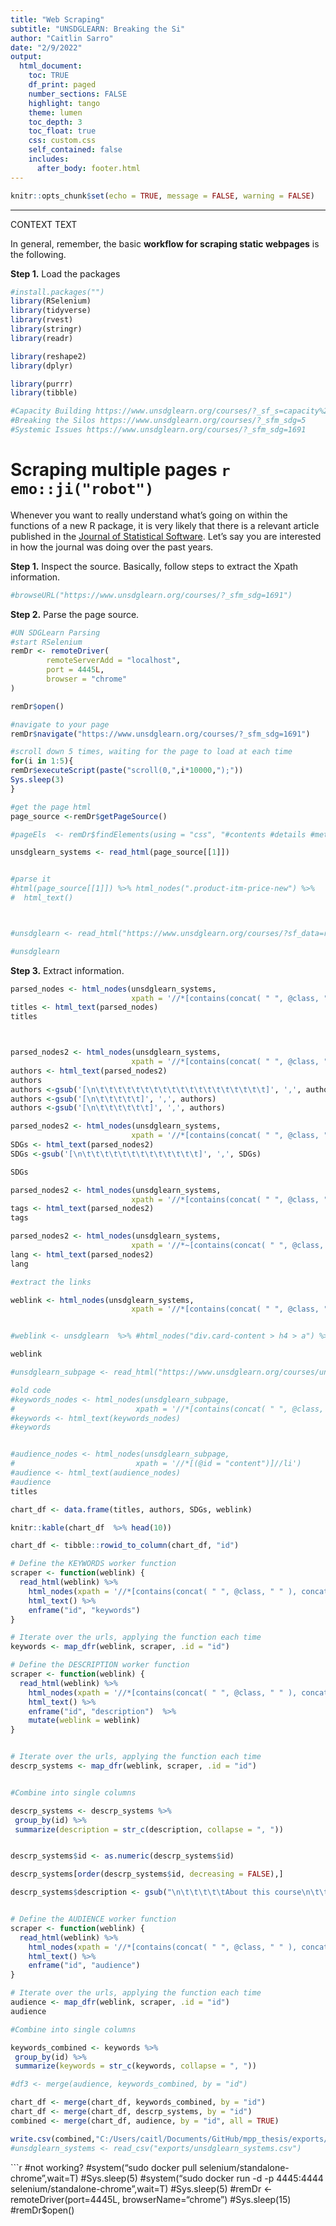 ```yaml
---
title: "Web Scraping"
subtitle: "UNSDGLEARN: Breaking the Si"
author: "Caitlin Sarro"
date: "2/9/2022"
output: 
  html_document:
    toc: TRUE
    df_print: paged
    number_sections: FALSE
    highlight: tango
    theme: lumen
    toc_depth: 3
    toc_float: true
    css: custom.css 
    self_contained: false
    includes:
      after_body: footer.html
---
```


```r
knitr::opts_chunk$set(echo = TRUE, message = FALSE, warning = FALSE)
```
***
CONTEXT TEXT

In general, remember, the basic **workflow for scraping static webpages** is the following.

**Step 1.** Load the packages

```r
#install.packages("")
library(RSelenium)
library(tidyverse)
library(rvest)
library(stringr)
library(readr)

library(reshape2)
library(dplyr)

library(purrr)
library(tibble)
```



```r
#Capacity Building https://www.unsdglearn.org/courses/?_sf_s=capacity%20building
#Breaking the Silos https://www.unsdglearn.org/courses/?_sfm_sdg=5
#Systemic Issues https://www.unsdglearn.org/courses/?_sfm_sdg=1691

```

# Scraping multiple pages `r emo::ji("robot")`

Whenever you want to really understand what's going on within the functions of a new R package, it is very likely that there is a relevant article published in the [Journal of Statistical Software](https://www.jstatsoft.org/index). Let's say you are interested in how the journal was doing over the past years.

**Step 1.** Inspect the source. Basically, follow steps to extract the Xpath information.
```r
#browseURL("https://www.unsdglearn.org/courses/?_sfm_sdg=1691")
```

**Step 2.** Parse the page source.

```r
#UN SDGLearn Parsing 
#start RSelenium
remDr <- remoteDriver(
        remoteServerAdd = "localhost",
        port = 4445L,
        browser = "chrome"
)

remDr$open()

#navigate to your page
remDr$navigate("https://www.unsdglearn.org/courses/?_sfm_sdg=1691")

#scroll down 5 times, waiting for the page to load at each time
for(i in 1:5){      
remDr$executeScript(paste("scroll(0,",i*10000,");"))
Sys.sleep(3)    
}

#get the page html
page_source <-remDr$getPageSource()

#pageEls  <- remDr$findElements(using = "css", "#contents #details #meta")

unsdglearn_systems <- read_html(page_source[[1]])


#parse it
#html(page_source[[1]]) %>% html_nodes(".product-itm-price-new") %>%
#  html_text()



#unsdglearn <- read_html("https://www.unsdglearn.org/courses/?sf_data=results&_sf_s=capacity%20building&sf_paged=2")

#unsdglearn
```


**Step 3.** Extract information.

```r
parsed_nodes <- html_nodes(unsdglearn_systems, 
                           xpath = '//*[contains(concat( " ", @class, " " ), concat( " ", "card-title-course", " " ))]//a')
titles <- html_text(parsed_nodes)
titles



parsed_nodes2 <- html_nodes(unsdglearn_systems, 
                           xpath = '//*[contains(concat( " ", @class, " " ), concat( " ", "card-institutions", " " ))]//span')
authors <- html_text(parsed_nodes2)
authors
authors <-gsub('[\n\t\t\t\t\t\t\t\t\t\t\t\t\t\t\t\t\t\t\t]', ',', authors)
authors <-gsub('[\n\t\t\t\t\t]', ',', authors)
authors <-gsub('[\n\t\t\t\t\t\t]', ',', authors)

parsed_nodes2 <- html_nodes(unsdglearn_systems, 
                           xpath = '//*[contains(concat( " ", @class, " " ), concat( " ", "card-tags-row", " " )) and (((count(preceding-sibling::*) + 1) = 1) and parent::*)]')
SDGs <- html_text(parsed_nodes2)
SDGs <-gsub('[\n\t\t\t\t\t\t\t\t\t\t\t\t\t]', ',', SDGs)

SDGs
```

```r
parsed_nodes2 <- html_nodes(unsdglearn_systems, 
                           xpath = '//*[contains(concat( " ", @class, " " ), concat( " ", "card-tags-row", " " )) and (((count(preceding-sibling::*) + 1) = 2) and parent::*)]')
tags <- html_text(parsed_nodes2)
tags

parsed_nodes2 <- html_nodes(unsdglearn_systems, 
                           xpath = '//*~[contains(concat( " ", @class, " " ), concat( " ", "card-tags-row", " " ))]')
lang <- html_text(parsed_nodes2)
lang

```

```r
#extract the links

weblink <- html_nodes(unsdglearn_systems, 
                           xpath = '//*[contains(concat( " ", @class, " " ), concat( " ", "card-title-course", " " ))]//a') %>% html_attr("href")


#weblink <- unsdglearn  %>% #html_nodes("div.card-content > h4 > a") %>% #html_attr("href")

weblink

```



```r

#unsdglearn_subpage <- read_html("https://www.unsdglearn.org/courses/unido-industrial-analytics-platform-iap/")
```

```r
#old code
#keywords_nodes <- html_nodes(unsdglearn_subpage, 
#                           xpath = '//*[contains(concat( " ", @class, " " ), concat( " ", #"keyword", " " ))]')
#keywords <- html_text(keywords_nodes)
#keywords


#audience_nodes <- html_nodes(unsdglearn_subpage, 
#                           xpath = '//*[(@id = "content")]//li')
#audience <- html_text(audience_nodes)
#audience
titles

```

```r
chart_df <- data.frame(titles, authors, SDGs, weblink)

knitr::kable(chart_df  %>% head(10))

chart_df <- tibble::rowid_to_column(chart_df, "id")

```

```r

# Define the KEYWORDS worker function
scraper <- function(weblink) {
  read_html(weblink) %>% 
    html_nodes(xpath = '//*[contains(concat( " ", @class, " " ), concat( " ", "keyword", " " ))]') %>% 
    html_text() %>% 
    enframe("id", "keywords")
}

# Iterate over the urls, applying the function each time
keywords <- map_dfr(weblink, scraper, .id = "id")

```


```r
# Define the DESCRIPTION worker function
scraper <- function(weblink) {
  read_html(weblink) %>% 
    html_nodes(xpath = '//*[contains(concat( " ", @class, " " ), concat( " ", "resource-contentblock", " " ))]//*[contains(concat( " ", @class, " " ), concat( " ", "wrapper", " " ))] | //*[contains(concat( " ", @class, " " ), concat( " ", "resource-contentblock", " " ))]//p') %>% 
    html_text() %>% 
    enframe("id", "description")  %>%
    mutate(weblink = weblink) 
}


# Iterate over the urls, applying the function each time
descrp_systems <- map_dfr(weblink, scraper, .id = "id")


#Combine into single columns

descrp_systems <- descrp_systems %>%
 group_by(id) %>%
 summarize(description = str_c(description, collapse = ", "))


descrp_systems$id <- as.numeric(descrp_systems$id)

descrp_systems[order(descrp_systems$id, decreasing = FALSE),] 

descrp_systems$description <- gsub("\n\t\t\t\t\tAbout this course\n\t\t\t\t\t", "", descrp_systems$description)



```

```r

# Define the AUDIENCE worker function
scraper <- function(weblink) {
  read_html(weblink) %>% 
    html_nodes(xpath = '//*[contains(concat( " ", @class, " " ), concat( " ", "resource-contentblock", " " )) and (((count(preceding-sibling::*) + 1) = 3) and parent::*)]//*[contains(concat( " ", @class, " " ), concat( " ", "wrapper", " " ))]') %>% 
    html_text() %>% 
    enframe("id", "audience")
}

# Iterate over the urls, applying the function each time
audience <- map_dfr(weblink, scraper, .id = "id")
audience


```


```r

#Combine into single columns

keywords_combined <- keywords %>%
 group_by(id) %>%
 summarize(keywords = str_c(keywords, collapse = ", "))

#df3 <- merge(audience, keywords_combined, by = "id")

chart_df <- merge(chart_df, keywords_combined, by = "id")
chart_df <- merge(chart_df, descrp_systems, by = "id")
combined <- merge(chart_df, audience, by = "id", all = TRUE)

write.csv(combined,"C:/Users/caitl/Documents/GitHub/mpp_thesis/exports/unsdglearn_systems.csv", row.names = TRUE)
#unsdglearn_systems <- read_csv("exports/unsdglearn_systems.csv")


```

```r
#not working?
#system("sudo docker pull selenium/standalone-chrome",wait=T)
#Sys.sleep(5)
#system("sudo docker run -d -p 4445:4444 selenium/standalone-chrome",wait=T)
#Sys.sleep(5)
#remDr <- remoteDriver(port=4445L, browserName="chrome")
#Sys.sleep(15)
#remDr$open()

